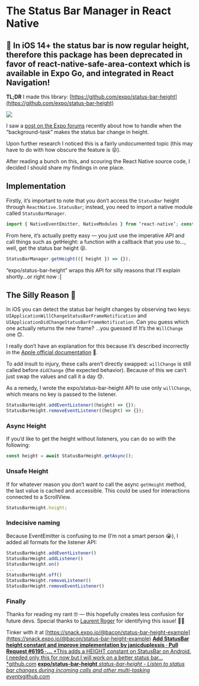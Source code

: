 # The Status Bar Manager in React Native

## 🚨 In iOS 14+ the status bar is now regular height, therefore this package has been deprecated in favor of react-native-safe-area-context which is available in Expo Go, and integrated in React Navigation!

**TL;DR** I made this library: [https://github.com/expo/status-bar-height](https://github.com/expo/status-bar-height)

![](./images/1fQR8YBxM4b1K7DTBy9QojA.gif)

I saw a [post on the Expo forums](https://forums.expo.io/t/incoming-call-phone-or-skype-or-a-connection-sharing-when-the-app-is-loaded/7086/5) recently about how to handle when the “background-task” makes the status bar change in height.

Upon further research I noticed this is a fairly undocumented topic (this may have to do with how obscure the feature is 😝).

After reading a bunch on this, and scouring the React Native source code, I decided I should share my findings in one place.

## Implementation

Firstly, it’s important to note that you don’t access the `StatusBar` height through `ReactNative.StatusBar`; instead, you need to import a native module called `StatusBarManager`.

```js
import { NativeEventEmitter, NativeModules } from ‘react-native’; const { StatusBarManager } = NativeModules;
```

From here, it’s actually pretty easy — you just use the imperative API and call things such as getHeight: a function with a callback that you use to…, well, get the status bar height 😝.

```js
StatusBarManager.getHeight(({ height }) => {});
```

“expo/status-bar-height” wraps this API for silly reasons that I’ll explain shortly…or right now :]

## The Silly Reason 🌝

In iOS you can detect the status bar height changes by observing two keys: `UIApplicationWillChangeStatusBarFrameNotification` and `UIApplicationDidChangeStatusBarFrameNotification`. Can you guess which one actually returns the new frame? …you guessed it! It’s the `WillChange` one 🙃.

I really don’t have an explanation for this because it’s described incorrectly in the [Apple official documentation](https://developer.apple.com/documentation/uikit/uiapplicationwillchangestatusbarframenotification?language=objc️) 🍎.

To add insult to injury, these calls aren’t directly swapped: `willChange` is still called before `didChange` (the expected behavior). Because of this we can’t just swap the values and call it a day 😓.

As a remedy, I wrote the expo/status-bar-height API to use only `willChange`, which means no key is passed to the listener.

```js
StatusBarHeight.addEventListener((height) => {});
StatusBarHeight.removeEventListener((height) => {});
```

### Async Height

If you’d like to get the height without listeners, you can do so with the following:

```js
const height = await StatusBarHeight.getAsync();
```

### Unsafe Height

If for whatever reason you don’t want to call the async `getHeight` method, the last value is cached and accessible. This could be used for interactions connected to a ScrollView.

```js
StatusBarHeight.height;
```

### Indecisive naming

Because EventEmitter is confusing to me (I’m not a smart person 😭), I added all formats for the listener API:

```js
StatusBarHeight.addEventListener()
StatusBarHeight.addListener()
StatusBarHeight.on()
...
StatusBarHeight.off()
StatusBarHeight.removeListener()
StatusBarHeight.removeEventListener()
```

### Finally

Thanks for reading my rant 🤓 — this hopefully creates less confusion for future devs. Special thanks to [Laurent Roger](https://forums.expo.io/u/lc3t35/summary) for identifying this issue! 💙💙

Tinker with it at [https://snack.expo.io/@bacon/status-bar-height-example](https://snack.expo.io/@bacon/status-bar-height-example)
[**Add StatusBar height constant and improve implementation by janicduplessis · Pull Request #6195 ·…**
*This adds a HEIGHT constant on StatusBar on Android. I needed only this for now but I will work on a better status bar…*github.com](https://github.com/facebook/react-native/pull/6195)
[**expo/status-bar-height**
*status-bar-height - Listen to status bar changes during incoming calls and other multi-tasking events*github.com](https://github.com/expo/status-bar-height)
